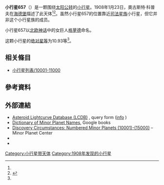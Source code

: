 {{Infobox planet
 | minorplanet     = yes
 | name            = 657 Gunlöd
 | background      = #D6D6D6
 | image = 
 | image_size      = 
 | caption         =
 | discovery_ref   =  <ref name="MPC-object" />
 | discoverer      = [[奧古斯特·科普夫|奧古斯特·科普夫]]
 | discovery_site  = [[海德堡|海德堡]]
 | discovered      = 1908年1月23日
 | mpc_name        = 657 Gunlöd
 | alt_names       = 657 Gunlöd
 | pronounced      = 
 | named_after     = <ref name="MPC-object" />
 | mp_category     = [[主帶小行星|主帶小行星]] <ref name="MPC-object" /><ref name="jpldata" />
 | orbit_ref       = <ref name="a">[http://ssd.jpl.nasa.gov/sbdb.cgi?sstr=657 657] {{Wayback|url=http://ssd.jpl.nasa.gov/sbdb.cgi?sstr=657 |date=20210806224757 }}，小行星數據庫瀏覽器（JPL Small-Body Database Browser）－[[美国国家航空航天局|美国国家航空航天局]]喷气推进实验室</ref>
 | epoch           = 2018-03-23.0（[[儒略日|JD]] 2458200.5）
 | uncertainty     = 0
 | observation_arc = 
 | aphelion = {{convert|2.904|AU|km|3|abbr=on|lk=out}}
 | perihelion      = {{convert|2.3177030|AU|km|3|abbr=on}}
 | semimajor       = 2.6110631
 | eccentricity    = 0.1123527
 | period          = 4.22[[儒略年|yr]]
 | mean_anomaly    = 346.97969[[度|°]]
 | mean_motion     = {{Deg2DMS|0.23360270|sup=ms}} / day
 | inclination     = 10.23027
 | asc_node        = 297.58303°
 | arg_peri        = 245.42082
 | mean_diameter   = 
 | rotation        = 
 | albedo          =
 | spectral_type   =
 | abs_magnitude   = 10.93<ref name="jpldata" />
}}
'''小行星657'''（{{lang-en|657 Gunlöd}}）是一颗围绕[[太阳|太阳]][[公转|公转]]的[[小行星|小行星]]。1908年1月23日，奧古斯特·科普夫在[[海德堡|海德堡]]描述了此天体<ref name="a" /><ref>{{cite news|title=小行星列表|url=http://cfa-www.harvard.edu/iau/lists/NumberedMPs.txt|accessdate=2018-10-19|newspaper=哈佛大学|archive-date=2008-05-17|archive-url=https://web.archive.org/web/20080517010638/http://cfa-www.harvard.edu/iau/lists/NumberedMPs.txt|dead-url=no}}</ref>。虽然小行星657的位置靠近[[司法星族|司法星族]]小行星，但它并非这个小行星族的成员。

小行星657以[[北欧神话|北欧神话]]中的女巨人[[格萝德|格萝德]]命名。

这颗小行星的[[绝对星等|绝对星等]]为10.93等<ref name="a" />。

== 相关條目 ==
*[[小行星列表/10001-11000|小行星列表/10001-11000]]

== 參考資料 ==
{{reflist|refs=

<ref name="jpldata">{{cite web
  |type       = 2018-01-26 last obs.
  |title      = JPL Small-Body Database Browser:657 Gunlöd-657 Gunlöd
  |url        = https://ssd.jpl.nasa.gov/sbdb.cgi?sstr=657
  |publisher  = [[Jet_Propulsion_Laboratory|Jet Propulsion Laboratory]]
  |accessdate = 28 March 2018}}</ref>

<ref name="MPC-object">{{cite web
  |title      = 657 Gunlöd
  |work      = Minor Planet Center
  |url      = https://www.minorplanetcenter.net/db_search/show_object?object_id=657
  |accessdate      = 28 March 2018
  |archive-date      = 2020-08-26
  |archive-url      = https://web.archive.org/web/20200826111525/https://www.minorplanetcenter.net/db_search/show_object?object_id=657
  |dead-url      = no
  }}</ref>

}}

==  外部連結 ==
* [http://www.minorplanet.info/PHP/lcdbsummaryquery.php Asteroid Lightcurve Database (LCDB)] {{Wayback|url=http://www.minorplanet.info/PHP/lcdbsummaryquery.php |date=20171210173955 }}, query form ([http://www.minorplanet.info/lightcurvedatabase.html info] {{Wayback|url=http://www.minorplanet.info/lightcurvedatabase.html |date=20171216050541 }})
* [https://books.google.com/books?id=aeAg1X7afOoC&pg Dictionary of Minor Planet Names], Google books
* [http://www.minorplanetcenter.net/iau/lists/NumberedMPs010001.html Discovery Circumstances: Numbered Minor Planets (10001)-(15000)] {{Wayback|url=http://www.minorplanetcenter.net/iau/lists/NumberedMPs010001.html |date=20180612162317 }} – Minor Planet Center
* {{AstDys|657}}
* {{JPL small body}}

{{Minor Planet Number|[[小行星656|小行星656]]|[[小行星658|小行星658]]}}
{{小天体}}

[[Category:小行星带天体|Category:小行星带天体]]
[[Category:1908年发现的小行星|Category:1908年发现的小行星]]